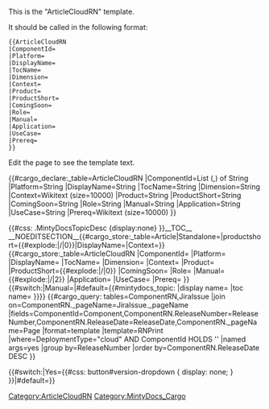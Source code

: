 <noinclude>
This is the "ArticleCloudRN" template.

It should be called in the following format:
<pre>
{{ArticleCloudRN
|ComponentId=
|Platform=
|DisplayName=
|TocName=
|Dimension=
|Context=
|Product=
|ProductShort=
|ComingSoon=
|Role=
|Manual=
|Application=
|UseCase=
|Prereq=
}}

</pre>
Edit the page to see the template text.

{{#cargo_declare:_table=ArticleCloudRN
|ComponentId=List (,) of String
|Platform=String
|DisplayName=String
|TocName=String
|Dimension=String
|Context=Wikitext (size=10000)
|Product=String
|ProductShort=String
|ComingSoon=String
|Role=String
|Manual=String
|Application=String
|UseCase=String
|Prereq=Wikitext (size=10000)
}}

</noinclude>
<includeonly>{{#css: .MintyDocsTopicDesc {display:none} }}[[Category:ArticleCloudRN]]__TOC__
__NOEDITSECTION__{{#cargo_store:_table=Article|Standalone={{{Standalone}}}|productshort={{#explode:{{FULLPAGENAME}}|/|0}}|DisplayName={{{DisplayName|}}}|Context={{{Context|}}}}}{{#cargo_store:_table=ArticleCloudRN
|ComponentId={{{ComponentId|}}}
|Platform={{{Platform|}}}
|DisplayName={{{DisplayName|}}}
|TocName={{{TocName|}}}
|Dimension={{{Dimension|}}}
|Context={{{Context|}}}
|Product={{MINTYDOCSPRODUCT}}
|ProductShort={{#explode:{{FULLPAGENAME}}|/|0}}
|ComingSoon={{{ComingSoon|}}}
|Role={{{Role|}}}
|Manual={{#explode:{{FULLPAGENAME}}|/|2}}
|Application={{{Application|}}}
|UseCase={{{UseCase|}}}
|Prereq={{{Prereq|}}}
}}<!-- Set MintyDocs topic, including a switch for different treatment for Manual pages -->{{#switch:{{{PageType|}}}|Manual=|#default={{#mintydocs_topic:
|display name={{{DisplayName|}}}
|toc name={{{TocName|}}}
}}}}<!-- Defining the EPPO Header; all parameters need to be passed to it -->{{EPPOHead|Role={{{Role|}}}|ComingSoon={{{ComingSoon|}}}|Dimension={{{Dimension|}}}|Context=Not all releases or changes listed below may pertain to your deployment. The following labels indicate a release or change as unique to a certain type of deployment environment:

*Genesys Engage cloud for AWS
*Genesys Engage cloud for Azure
*Genesys Engage cloud private edition|UseCase={{{UseCase|}}}|Application={{{Application|}}}|Platform={{{Platform|}}}|PageType=ArticleCloudRN}}<!--Defining the Prerequisite Head -->{{PrerequisitesHead|Prereq={{{Prereq|}}}}}<!-- Query for showing component list -->
{{#cargo_query:
tables=ComponentRN,JiraIssue
|join on=ComponentRN._pageName=JiraIssue._pageName
|fields=ComponentId=Component,ComponentRN.ReleaseNumber=ReleaseNumber,ComponentRN.ReleaseDate=ReleaseDate,ComponentRN._pageName=Page
|format=template
|template=RNPrint
|where=DeploymentType="cloud" AND ComponentId HOLDS '{{{ComponentId|}}}'
|named args=yes
|group by=ReleaseNumber
|order by=ComponentRN.ReleaseDate DESC
}}



<!-- Removing the version dropdown for Standalone (version-less) pages -->{{#switch:{{{Standalone}}}|Yes={{#css: 
button#version-dropdown { display: none; }
}}|#default=}}<nowiki /></includeonly><noinclude>[[Category:MintyDocs_Cargo]]</noinclude>